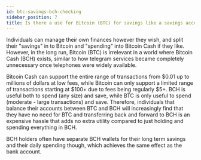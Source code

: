 ```yaml
---
id: btc-savings-bch-checking
sidebar_position: 7
title: Is there a use for Bitcoin (BTC) for savings like a savings account, and Bitcoin Cash (BCH) for daily spending like a checking account?
---
```


Individuals can manage their own finances however they wish, and split their "savings" in to Bitcoin and "spending" into Bitcoin Cash if they like. However, in the long run, Bitcoin (BTC) is irrelevant in a world where Bitcoin Cash (BCH) exists, similar to how telegram services became completely unnecessary once telephones were widely available.

Bitcoin Cash can support the entire range of transactions from $0.01 up to millions of dollars at low fees, while Bitcoin can only support a limited range of transactions starting at $100+ due to fees being regularly $5+. BCH is useful both to spend (any size) and save, while BTC is only useful to spend (moderate - large transactions) and save. Therefore, individuals that balance their accounts between BTC and BCH will increasingly find that they have no need for BTC and transferring back and forward to BCH is an expensive hassle that adds no extra utility compared to just holding and spending everything in BCH.

BCH holders often have separate BCH wallets for their long term savings and their daily spending though, which achieves the same effect as the bank account.
